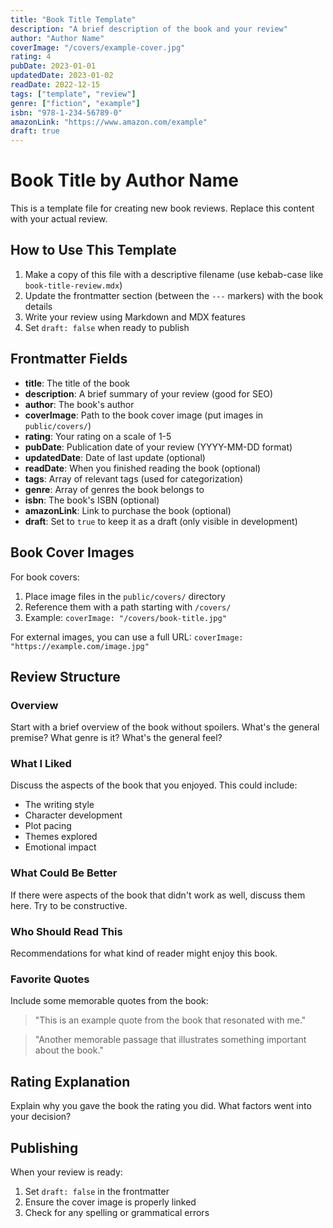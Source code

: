 ```yaml
---
title: "Book Title Template"
description: "A brief description of the book and your review"
author: "Author Name"
coverImage: "/covers/example-cover.jpg"
rating: 4
pubDate: 2023-01-01
updatedDate: 2023-01-02
readDate: 2022-12-15
tags: ["template", "review"]
genre: ["fiction", "example"]
isbn: "978-1-234-56789-0"
amazonLink: "https://www.amazon.com/example"
draft: true
---
```


# Book Title by Author Name

This is a template file for creating new book reviews. Replace this content with your actual review.

## How to Use This Template

1. Make a copy of this file with a descriptive filename (use kebab-case like `book-title-review.mdx`)
2. Update the frontmatter section (between the `---` markers) with the book details
3. Write your review using Markdown and MDX features
4. Set `draft: false` when ready to publish

## Frontmatter Fields

- **title**: The title of the book
- **description**: A brief summary of your review (good for SEO)
- **author**: The book's author
- **coverImage**: Path to the book cover image (put images in `public/covers/`)
- **rating**: Your rating on a scale of 1-5
- **pubDate**: Publication date of your review (YYYY-MM-DD format)
- **updatedDate**: Date of last update (optional)
- **readDate**: When you finished reading the book (optional)
- **tags**: Array of relevant tags (used for categorization)
- **genre**: Array of genres the book belongs to
- **isbn**: The book's ISBN (optional)
- **amazonLink**: Link to purchase the book (optional)
- **draft**: Set to `true` to keep it as a draft (only visible in development)

## Book Cover Images

For book covers:
1. Place image files in the `public/covers/` directory
2. Reference them with a path starting with `/covers/`
3. Example: `coverImage: "/covers/book-title.jpg"`

For external images, you can use a full URL: `coverImage: "https://example.com/image.jpg"`

## Review Structure

### Overview

Start with a brief overview of the book without spoilers. What's the general premise? What genre is it? What's the general feel?

### What I Liked

Discuss the aspects of the book that you enjoyed. This could include:
- The writing style
- Character development
- Plot pacing
- Themes explored
- Emotional impact

### What Could Be Better

If there were aspects of the book that didn't work as well, discuss them here. Try to be constructive.

### Who Should Read This

Recommendations for what kind of reader might enjoy this book.

### Favorite Quotes

Include some memorable quotes from the book:

> "This is an example quote from the book that resonated with me."

> "Another memorable passage that illustrates something important about the book."

## Rating Explanation

Explain why you gave the book the rating you did. What factors went into your decision?

## Publishing

When your review is ready:
1. Set `draft: false` in the frontmatter
2. Ensure the cover image is properly linked
3. Check for any spelling or grammatical errors